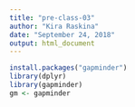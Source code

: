 ```yaml
---
title: "pre-class-03"
author: "Kira Raskina"
date: "September 24, 2018"
output: html_document
---
```


```r
install.packages("gapminder")
library(dplyr)
library(gapminder)
gm <- gapminder
```